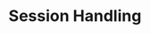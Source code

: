 ---
id: "php_tf_hard_014"
questionType: "TRUE_FALSE"
title: "Session Handling"
statement: "PHP sessions are automatically started when the script begins."
difficulty: "HARD"
category: "PHP"
correctAnswer: false
explanation: "Sessions must be explicitly started using session_start()."
---